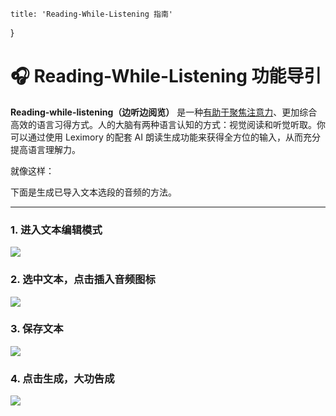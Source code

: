 
    title: 'Reading-While-Listening 指南'
}

# 🎧 Reading-While-Listening 功能导引

**Reading-while-listening（边听边阅览）** 是一种[有助于聚焦注意力](https://www.teachingenglish.org.uk/publications/case-studies-insights-and-research/l2-reading-and-reading-while-listening-multimodal)、更加综合高效的语言习得方式。人的大脑有两种语言认知的方式：视觉阅读和听觉听取。你可以通过使用 Leximory 的配套 AI 朗读生成功能来获得全方位的输入，从而充分提高语言理解力。

就像这样：

<div className='font-formal'>
<ShowcaseAnnotation />
</div>

下面是生成已导入文本选段的音频的方法。

---

### 1. 进入文本编辑模式

![](/reading-while-listening/1.webp)

### 2. 选中文本，点击插入音频图标

![](/reading-while-listening/2.webp)

### 3. 保存文本

![](/reading-while-listening/3.webp)

### 4. 点击生成，大功告成

![](/reading-while-listening/4.webp)
